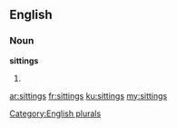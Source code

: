 ==English==

===Noun===
'''sittings'''

# {{plural of|sitting}}

[[Category:English plurals]]

[[ar:sittings]]
[[fr:sittings]]
[[ku:sittings]]
[[my:sittings]]